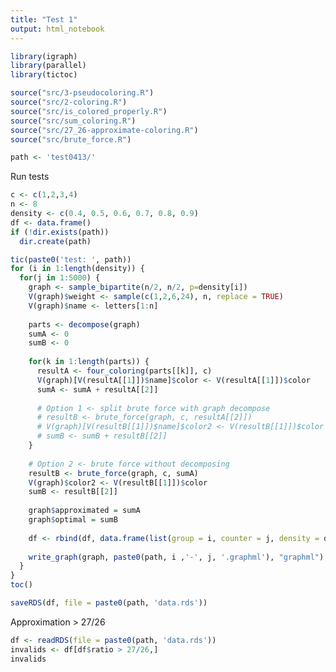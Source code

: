 ```yaml
---
title: "Test 1"
output: html_notebook
---
```


```r
library(igraph)
library(parallel)
library(tictoc)

source("src/3-pseudocoloring.R")
source("src/2-coloring.R")
source("src/is_colored_properly.R")
source("src/sum_coloring.R")
source("src/27_26-approximate-coloring.R")
source("src/brute_force.R")

path <- 'test0413/'
```

Run tests

```r
c <- c(1,2,3,4)
n <- 8
density <- c(0.4, 0.5, 0.6, 0.7, 0.8, 0.9)
df <- data.frame()
if (!dir.exists(path))
  dir.create(path)

tic(paste0('test: ', path))
for (i in 1:length(density)) {
  for(j in 1:5000) {
    graph <- sample_bipartite(n/2, n/2, p=density[i])
    V(graph)$weight <- sample(c(1,2,6,24), n, replace = TRUE)
    V(graph)$name <- letters[1:n]
    
    parts <- decompose(graph)
    sumA <- 0
    sumB <- 0
    
    for(k in 1:length(parts)) {
      resultA <- four_coloring(parts[[k]], c)
      V(graph)[V(resultA[[1]])$name]$color <- V(resultA[[1]])$color
      sumA <- sumA + resultA[[2]]
      
      # Option 1 <- split brute force with graph decompose
      # resultB <- brute_force(graph, c, resultA[[2]])
      # V(graph)[V(resultB[[1]])$name]$color2 <- V(resultB[[1]])$color
      # sumB <- sumB + resultB[[2]]
    }
    
    # Option 2 <- brute force without decomposing
    resultB <- brute_force(graph, c, sumA)
    V(graph)$color2 <- V(resultB[[1]])$color
    sumB <- resultB[[2]]
    
    graph$approximated = sumA
    graph$optimal = sumB
    
    df <- rbind(df, data.frame(list(group = i, counter = j, density = density[i], approximated = sumA, optimal = sumB, ratio = sumA / sumB)))
    
    write_graph(graph, paste0(path, i ,'-', j, '.graphml'), "graphml")
  }
}
toc()

saveRDS(df, file = paste0(path, 'data.rds'))
```

Approximation > 27/26

```r
df <- readRDS(file = paste0(path, 'data.rds'))
invalids <- df[df$ratio > 27/26,]
invalids
```

